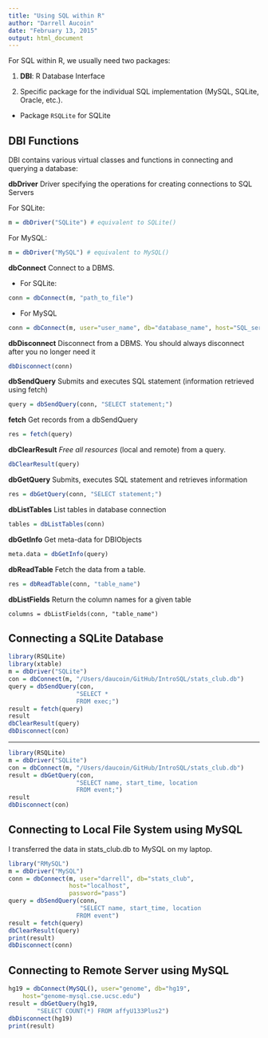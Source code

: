 ```yaml
---
title: "Using SQL within R"
author: "Darrell Aucoin"
date: "February 13, 2015"
output: html_document
---
```


For SQL within R, we usually need two packages:

1. __DBI__: R Database Interface

2. Specific package for the individual SQL implementation (MySQL, SQLite, Oracle, etc.).  
  - Package `RSQLite` for SQLite

## DBI Functions

DBI contains various virtual classes and functions in connecting and querying a database:

__dbDriver__ Driver specifying the operations for creating connections to SQL Servers   

For SQLite:

```r
m = dbDriver("SQLite") # equivalent to SQLite()
```

For MySQL:  

```r
m = dbDriver("MySQL") # equivalent to MySQL()
```

__dbConnect__ Connect to a DBMS.  

- For SQLite:

```r
conn = dbConnect(m, "path_to_file")
```

- For MySQL

```r
conn = dbConnect(m, user="user_name", db="database_name", host="SQL_server", password="password")
```

__dbDisconnect__ Disconnect from a DBMS. You should always disconnect after you no longer need it

```r
dbDisconnect(conn)
```

__dbSendQuery__ Submits and executes SQL statement (information retrieved using fetch)  

```r
query = dbSendQuery(conn, "SELECT statement;")
```

__fetch__ Get records from a dbSendQuery

```r
res = fetch(query)
```

__dbClearResult__ _Free all resources_ (local and remote) from a query.

```r
dbClearResult(query)
```

__dbGetQuery__ Submits, executes SQL statement and retrieves information  

```r
res = dbGetQuery(conn, "SELECT statement;")
```

__dbListTables__ List tables in database connection

```r
tables = dbListTables(conn)
```

__dbGetInfo__ Get meta-data for DBIObjects

```r
meta.data = dbGetInfo(query)
```

__dbReadTable__ Fetch the data from a table.

```r
res = dbReadTable(conn, "table_name")
```

__dbListFields__ Return the column names for a given table

```
columns = dbListFields(conn, "table_name")
```

## Connecting a SQLite Database

```r
library(RSQLite)
library(xtable)
m = dbDriver("SQLite")
con = dbConnect(m, "/Users/daucoin/GitHub/IntroSQL/stats_club.db")
query = dbSendQuery(con,
                   "SELECT *
                   FROM exec;")
result = fetch(query)
result
dbClearResult(query)
dbDisconnect(con)
```

---

```r
library(RSQLite)
m = dbDriver("SQLite")
con = dbConnect(m, "/Users/daucoin/GitHub/IntroSQL/stats_club.db")
result = dbGetQuery(con,
                   "SELECT name, start_time, location
                   FROM event;")
result
dbDisconnect(con)
```

## Connecting to Local File System using MySQL

I transferred the data in stats_club.db to MySQL on my laptop.

```r
library("RMySQL") 
m = dbDriver("MySQL")
conn = dbConnect(m, user="darrell", db="stats_club",
                 host="localhost",
                 password="pass")
query = dbSendQuery(conn,
                    "SELECT name, start_time, location
                   FROM event")
result = fetch(query)
dbClearResult(query)
print(result)
dbDisconnect(conn)
```

## Connecting to Remote Server using MySQL

```r
hg19 = dbConnect(MySQL(), user="genome", db="hg19", 
	host="genome-mysql.cse.ucsc.edu")
result = dbGetQuery(hg19, 
		"SELECT COUNT(*) FROM affyU133Plus2")
dbDisconnect(hg19)
print(result)
```